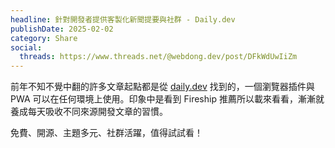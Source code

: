 ```yaml
---
headline: 針對開發者提供客製化新聞提要與社群 - Daily.dev
publishDate: 2025-02-02
category: Share
social:
  threads: https://www.threads.net/@webdong.dev/post/DFkWdUwIiZm
---
```


前年不知不覺中翻的許多文章起點都是從 [daily.dev](https://daily.dev/) 找到的，一個瀏覽器插件與 PWA 可以在任何環境上使用。印象中是看到 Fireship 推薦所以載來看看，漸漸就養成每天吸收不同來源開發文章的習慣。

免費、開源、主題多元、社群活躍，值得試試看！
